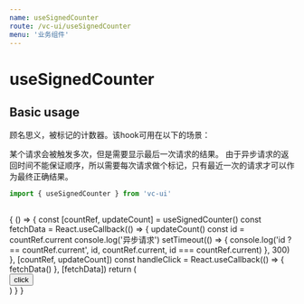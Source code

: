```yaml
--- 
name: useSignedCounter
route: /vc-ui/useSignedCounter
menu: '业务组件'
--- 
```



# useSignedCounter

## Basic usage

  顾名思义，被标记的计数器。该hook可用在以下的场景：

  某个请求会被触发多次，但是需要显示最后一次请求的结果。
  由于异步请求的返回时间不能保证顺序，所以需要每次请求做个标记，只有最近一次的请求才可以作为最终正确结果。
  
``` js
import { useSignedCounter } from 'vc-ui'
      
```

<Playground>
  {
    () => {
      const [countRef, updateCount] = useSignedCounter()
      const fetchData = React.useCallback(() => {
        updateCount()
        const id = countRef.current
        console.log('异步请求')
        setTimeout(() => {
          console.log('id ?== countRef.current', id, countRef.current, id === countRef.current)
        }, 300)
      }, [countRef, updateCount])
      const handleClick = React.useCallback(() => {
        fetchData()
      }, [fetchData])
      return (
        <div>
           <button onClick={handleClick}>click</button>
        </div>
      )
    }
  }
</Playground>




     
 